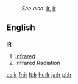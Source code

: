 :''See also:'' [[Ir]], [[ir]]
==English==

==={{Initialism}}===
'''IR'''
#[[infrared]]
#Infrared Radiation

[[es:ir]]
[[fr:ir]]
[[lt:Ir]]
[[hu:Ir]]
[[ja:Ir]]
[[pl:Ir]]